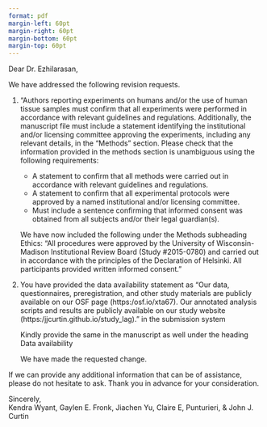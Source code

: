```yaml
---
format: pdf
margin-left: 60pt
margin-right: 60pt
margin-bottom: 60pt
margin-top: 60pt
---
```


Dear Dr. Ezhilarasan,

We have addressed the following revision requests.

1. "Authors reporting experiments on humans and/or the use of human tissue samples must confirm that all experiments were performed in accordance with relevant guidelines and regulations. Additionally, the manuscript file must include a statement identifying the institutional and/or licensing committee approving the experiments, including any relevant details, in the “Methods” section. Please check that the information provided in the methods section is unambiguous using the following requirements:

    - A statement to confirm that all methods were carried out in accordance with relevant guidelines and regulations.
    - A statement to confirm that all experimental protocols were approved by a named institutional and/or licensing committee.
    - Must include a sentence confirming that informed consent was obtained from all subjects and/or their legal guardian(s).

    We have now included the following under the Methods subheading Ethics: "All procedures were approved by the University of Wisconsin-Madison Institutional Review Board (Study #2015-0780) and carried out in accordance with the principles of the Declaration of Helsinki. All participants provided written informed consent."

2. You have provided the data availability statement as "Our data, questionnaires, preregistration, and other study materials are publicly available on our OSF page (https:/osf.io/xta67). Our annotated analysis scripts and results are publicly available on our study website (https:/jjcurtin.github.io/study_lag)." in the submission system

    Kindly provide the same in the manuscript as well under the heading Data availability

    We have made the requested change. 


If we can provide any additional information that can be of assistance, please do not hesitate to ask. Thank you in advance for your consideration.

Sincerely,   
Kendra Wyant, Gaylen E. Fronk, Jiachen Yu, Claire E, Punturieri, & John J. Curtin
